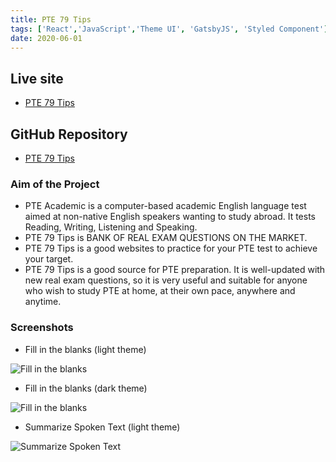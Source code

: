 ```yaml
---
title: PTE 79 Tips
tags: ['React','JavaScript','Theme UI', 'GatsbyJS', 'Styled Component']
date: 2020-06-01
---
```


## Live site
- [PTE 79 Tips](https://www.pte79.tips)

## GitHub Repository
- [PTE 79 Tips](https://github.com/pte79/pte2)

### Aim of the Project
- PTE Academic is a computer-based academic English language test aimed at non-native English speakers wanting to study abroad. It tests Reading, Writing, Listening and Speaking. 
- PTE 79 Tips is BANK OF REAL EXAM QUESTIONS ON THE MARKET.
- PTE 79 Tips is a good websites to practice for your PTE test to achieve your target.
- PTE 79 Tips is a good source for PTE preparation. It is well-updated with new real exam questions, so it is very useful and suitable for anyone who wish to study PTE at home, at their own pace, anywhere and anytime.

### Screenshots

- Fill in the blanks (light theme)
<Image src='../../images/project-images/light-theme-1.jpg' alt='Fill in the blanks'/>

- Fill in the blanks (dark theme)
<Image src='../../images/project-images/dark-theme.jpg' alt='Fill in the blanks'/>

- Summarize Spoken Text (light theme)
<Image src='../../images/project-images/light-theme-2.jpg' alt='Summarize Spoken Text'/>
